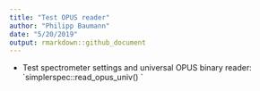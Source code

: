 ```yaml
---
title: "Test OPUS reader"
author: "Philipp Baumann"
date: "5/20/2019"
output: rmarkdown::github_document
---
```


- Test spectrometer settings and universal OPUS binary reader:
  `simplerspec::read_opus_univ() ̀ 